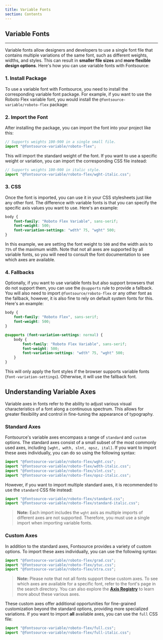 ```yaml
---
title: Variable Fonts
section: Contents
---
```


## Variable Fonts

---

Variable fonts allow designers and developers to use a single font file that contains multiple variations of the same font, such as different weights, widths, and styles. This can result in **smaller file sizes** and **more flexible design options**. Here's how you can use variable fonts with Fontsource:

### 1. Install Package

To use a variable font with Fontsource, you need to install the corresponding variable font package. For example, if you want to use the Roboto Flex variable font, you would install the `@fontsource-variable/roboto-flex` package:

<PackageManagerCode cmd="@fontsource-variable/roboto-flex" />

### 2. Import the Font

After installing the package, you can import the font into your project like this:

```jsx
// Supports weights 100-900 in a single small file.
import "@fontsource-variable/roboto-flex";
```

This will import the standard weight of the font. If you want to use a specific weight or variation, you can import the corresponding CSS file instead:

```jsx
// Supports weights 100-900 in italic style.
import "@fontsource-variable/roboto-flex/wght-italic.css";
```

### 3. CSS

Once the font is imported, you can use it in your CSS stylesheets just like any other font. The difference with variable fonts is that you can specify the specific axis values you want to use. Here's an example:

```css
body {
    font-family: "Roboto Flex Variable", sans-serif;
    font-weight: 500;
    font-variation-settings: "wdth" 75, "wght" 500;
}
```

In this example, we are setting the font weight to `500` and the width axis to `75%` of the maximum width. Note that not all axes are supported by all variable fonts, so you will need to consult the font documentation to see which axes are available.

### 4. Fallbacks

Optionally, if you want to use variable fonts but also support browsers that do not support them, you can use the `@supports` rule to provide a fallback. You will also need to import `@fontsource/roboto-flex` or any other font as the fallback, however, it is also fine to rely on default system fonts for this. Here's an example:

```css
body {
    font-family: "Roboto Flex", sans-serif;
    font-weight: 500;
}

@supports (font-variation-settings: normal) {
    body {
        font-family: "Roboto Flex Variable", sans-serif;
        font-weight: 500;
        font-variation-settings: "wdth" 75, "wght" 500;
    }
}
```

This will only apply the font styles if the browser supports variable fonts (`font-variation-settings`). Otherwise, it will use the fallback font.

## Understanding Variable Axes

Variable axes in fonts refer to the ability to adjust various visual characteristics of a font along a continuous spectrum. This allows for greater flexibility and control in fine-tuning the appearance of typography.

### Standard Axes

Fontsource's variable axes encompass a range of `standard` and `custom` options. The standard axes consist of a small subset of the most commonly used axes, including `[wght, wdth, slnt, opsz, ital]`. If you want to import these axes individually, you can do so using the following syntax:

```jsx
import "@fontsource-variable/roboto-flex/wght.css";
import "@fontsource-variable/roboto-flex/wdth-italic.css";
import "@fontsource-variable/roboto-flex/slnt.css";
import "@fontsource-variable/roboto-flex/opsz-italic.css";
```

However, if you want to import multiple standard axes, it is recommended to use the `standard` CSS file instead:

```jsx
import "@fontsource-variable/roboto-flex/standard.css";
import "@fontsource-variable/roboto-flex/standard-italic.css";
```

> **Note:** Each import includes the `wght` axis as multiple imports of different axes are not supported. Therefore, you must use a single import when importing variable fonts.

### Custom Axes

In addition to the standard axes, Fontsource provides a variety of custom options. To import these axes individually, you can use the following syntax:

```jsx
import "@fontsource-variable/roboto-flex/grad.css";
import "@fontsource-variable/roboto-flex/ytuc.css";
import "@fontsource-variable/roboto-flex/xtra.css";
```

> **Note:** Please note that not all fonts support these custom axes. To see which axes are available for a specific font, refer to the font's page in the search directory. You can also explore the [**Axis Registry**](https://fonts.google.com/variablefonts#axis-definitions) to learn more about these various axes.

These custom axes offer additional opportunities for fine-grained customization beyond the standard options, providing more specialized variations. If you want to import **all** available axes, you can use the `full` CSS file:

```jsx
import "@fontsource-variable/roboto-flex/full.css";
import "@fontsource-variable/roboto-flex/full-italic.css";
```
